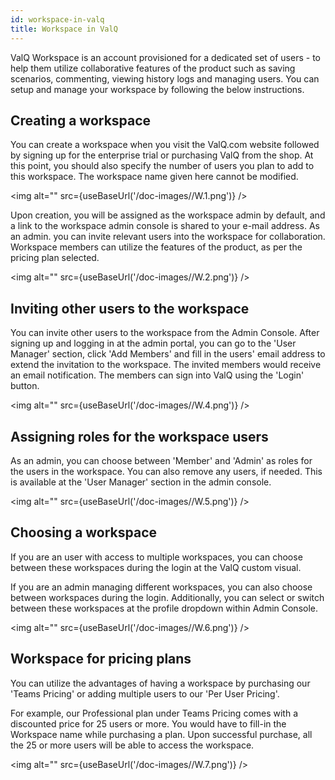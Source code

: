 ```yaml
---
id: workspace-in-valq
title: Workspace in ValQ
---
```


ValQ Workspace is an account provisioned for a dedicated set of users -
to help them utilize collaborative features of the product such as
saving scenarios, commenting, viewing history logs and managing users.
You can setup and manage your workspace by following the below
instructions.

## Creating a workspace

You can create a workspace when you visit the ValQ.com website followed
by signing up for the enterprise trial or purchasing ValQ from the shop.
At this point, you should also specify the number of users you plan to
add to this workspace. The workspace name given here cannot be modified.

<img alt="" src={useBaseUrl('/doc-images//W.1.png')} />

Upon creation, you will be assigned as the workspace admin by default,
and a link to the workspace admin console is shared to your e-mail
address. As an admin. you can invite relevant users into the workspace
for collaboration. Workspace members can utilize the features of the
product, as per the pricing plan selected.

<img alt="" src={useBaseUrl('/doc-images//W.2.png')} />

## Inviting other users to the workspace

You can invite other users to the workspace from the Admin Console.
After signing up and logging in at the admin portal, you can go to the
'User Manager' section, click 'Add Members' and fill in the users' email
address to extend the invitation to the workspace. The invited members
would receive an email notification. The members can sign into ValQ
using the 'Login' button.

<img alt="" src={useBaseUrl('/doc-images//W.4.png')} />

## Assigning roles for the workspace users

As an admin, you can choose between 'Member' and 'Admin' as roles for
the users in the workspace. You can also remove any users, if needed.
This is available at the 'User Manager' section in the admin console.

<img alt="" src={useBaseUrl('/doc-images//W.5.png')} />

## Choosing a workspace

If you are an user with access to multiple workspaces, you can choose
between these workspaces during the login at the ValQ custom visual.

If you are an admin managing different workspaces, you can also choose
between workspaces during the login. Additionally, you can select or
switch between these workspaces at the profile dropdown within Admin
Console.

<img alt="" src={useBaseUrl('/doc-images//W.6.png')} />

## Workspace for pricing plans

You can utilize the advantages of having a workspace by purchasing our
'Teams Pricing' or adding multiple users to our 'Per User Pricing'.

For example, our Professional plan under Teams Pricing comes with a
discounted price for 25 users or more. You would have to fill-in the
Workspace name while purchasing a plan. Upon successful purchase, all
the 25 or more users will be able to access the workspace.

<img alt="" src={useBaseUrl('/doc-images//W.7.png')} />
